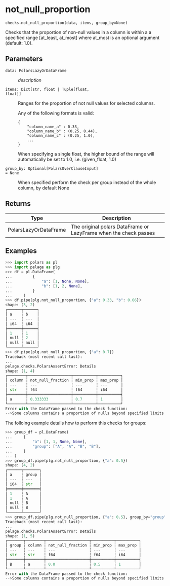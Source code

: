 # not_null_proportion { #pelage.checks.not_null_proportion }

`checks.not_null_proportion(data, items, group_by=None)`

Checks that the proportion of non-null values in a column is within a
a specified range [at_least, at_most] where at_most is an optional argument
(default: 1.0).

## Parameters

<code><span class="parameter-name">data</span><span class="parameter-annotation-sep">:</span> <span class="parameter-annotation">PolarsLazyOrDataFrame</span></code>

:   _description_

<code><span class="parameter-name">items</span><span class="parameter-annotation-sep">:</span> <span class="parameter-annotation">Dict\[str, float \| Tuple\[float, float\]\]</span></code>

:   Ranges for the proportion of not null values for selected columns.

    Any of the following formats is valid:
    ```
    {
        "column_name_a" : 0.33,
        "column_name_b" : (0.25, 0.44),
        "column_name_c" : (0.25, 1.0),
        ...
    }
    ```
    When specifying a single float, the higher bound of the range will automatically
    be set to 1.0, i.e. (given_float, 1.0)

<code><span class="parameter-name">group_by</span><span class="parameter-annotation-sep">:</span> <span class="parameter-annotation">Optional\[PolarsOverClauseInput\]</span> <span class="parameter-default-sep">=</span> <span class="parameter-default">None</span></code>

:   When specified perform the check per group instead of the whole column,
    by default None

## Returns

| Type                  | Description                                                      |
|-----------------------|------------------------------------------------------------------|
| PolarsLazyOrDataFrame | The original polars DataFrame or LazyFrame when the check passes |

## Examples

```python
>>> import polars as pl
>>> import pelage as plg
>>> df = pl.DataFrame(
...         {
...             "a": [1, None, None],
...             "b": [1, 2, None],
...         }
...     )
>>> df.pipe(plg.not_null_proportion, {"a": 0.33, "b": 0.66})
shape: (3, 2)
┌──────┬──────┐
│ a    ┆ b    │
│ ---  ┆ ---  │
│ i64  ┆ i64  │
╞══════╪══════╡
│ 1    ┆ 1    │
│ null ┆ 2    │
│ null ┆ null │
└──────┴──────┘
>>> df.pipe(plg.not_null_proportion, {"a": 0.7})
Traceback (most recent call last):
...
pelage.checks.PolarsAssertError: Details
shape: (1, 4)
┌────────┬───────────────────┬──────────┬──────────┐
│ column ┆ not_null_fraction ┆ min_prop ┆ max_prop │
│ ---    ┆ ---               ┆ ---      ┆ ---      │
│ str    ┆ f64               ┆ f64      ┆ i64      │
╞════════╪═══════════════════╪══════════╪══════════╡
│ a      ┆ 0.333333          ┆ 0.7      ┆ 1        │
└────────┴───────────────────┴──────────┴──────────┘
Error with the DataFrame passed to the check function:
-->Some columns contains a proportion of nulls beyond specified limits
```

 The folloing example details how to perform this checks for groups:

```python
>>> group_df = pl.DataFrame(
...     {
...         "a": [1, 1, None, None],
...         "group": ["A", "A", "B", "B"],
...     }
... )
>>> group_df.pipe(plg.not_null_proportion, {"a": 0.5})
shape: (4, 2)
┌──────┬───────┐
│ a    ┆ group │
│ ---  ┆ ---   │
│ i64  ┆ str   │
╞══════╪═══════╡
│ 1    ┆ A     │
│ 1    ┆ A     │
│ null ┆ B     │
│ null ┆ B     │
└──────┴───────┘
>>> group_df.pipe(plg.not_null_proportion, {"a": 0.5}, group_by="group")
Traceback (most recent call last):
...
pelage.checks.PolarsAssertError: Details
shape: (1, 5)
┌───────┬────────┬───────────────────┬──────────┬──────────┐
│ group ┆ column ┆ not_null_fraction ┆ min_prop ┆ max_prop │
│ ---   ┆ ---    ┆ ---               ┆ ---      ┆ ---      │
│ str   ┆ str    ┆ f64               ┆ f64      ┆ i64      │
╞═══════╪════════╪═══════════════════╪══════════╪══════════╡
│ B     ┆ a      ┆ 0.0               ┆ 0.5      ┆ 1        │
└───────┴────────┴───────────────────┴──────────┴──────────┘
Error with the DataFrame passed to the check function:
-->Some columns contains a proportion of nulls beyond specified limits
```